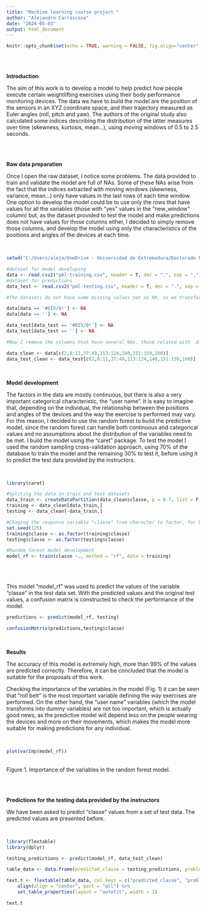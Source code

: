 ---
title: "Machine learning course project "
author: "Alejandro Carrascosa"
date: "2024-05-03"
output: html_document
---

```{r setup, include=FALSE}
knitr::opts_chunk$set(echo = TRUE, warning = FALSE, fig.align="center",out.height = "\\textheight",  out.width = "\\textwidth")
```

<br>
<br>

**Introduction**

The aim of this work is to develop a model to help predict how people execute certain weightlifting exercises using their body performance monitoring devices. The data we have to build the model are the position of the sensors in an XYZ coordinate space, and their trajectory measured as Euler angles (roll, pitch and yaw). The authors of the original study also calculated some indices describing the distribution of the latter measures over time (skewness, kurtosis, mean...), using moving windows of 0.5 to 2.5 seconds.

<br>
<br>

**Raw data preparation**

Once I open the raw dataset, I notice some problems. The data provided to train and validate the model are full of NAs. Some of these NAs arise from the fact that the indices extracted with moving windows (skewness, variance, mean...) only have values in the last rows of each time window. One option to develop the model could be to use only the rows that have values for all the variables (those with "yes" values in the "new_window" column) but, as the dataset provided to test the model and make predictions does not have values for those columns either, I decided to simply remove those columns, and develop the model using only the characteristics of the positions and angles of the devices at each time.

<br>

```{r, include=FALSE}
setwd("C:/Users/aleja/OneDrive - Universidad de Extremadura/Doctorado Plasencia/Course_machine_learning_predictio")
```


```{r datasets, message=FALSE, warning=FALSE, include=TRUE}

#dataset for model developing
data <- read.csv2("pml-training.csv", header = T, dec = ".", sep = ",")
#dataset for predictions
data_test <- read.csv2("pml-testing.csv", header = T, dec = ".", sep = ",")

#The datasets do not have some missing values set as NA, so we transform them into NAs.

data[data == '#DIV/0!'] <- NA
data[data == ''] <- NA

data_test[data_test == '#DIV/0!'] <- NA
data_test[data_test == ''] <- NA

#Now I remove the columns that have several NAs, those related with  distribution indices in moving windows. I also remove the first column, that is just the number of the row, but is highly correlated with some data

data_clean <- data[c(2,8:11,37:49,113:124,140,151:159,160)]
data_test_clean <- data_test[c(2,8:11,37:49,113:124,140,151:159,160)]

```

<br>

**Model development**

The factors in the data are mostly continuous, but there is also a very important categorical characteristic, the "user name". It is easy to imagine that, depending on the individual, the relationship between the positions and angles of the devices and the way the exercise is performed may vary. For this reason, I decided to use the random forest to build the predictive model, since the random forest can handle both continuous and categorical values and no assumptions about the distribution of the variables need to be met. I build the model using the "caret" package. To test the model I used the random sampling cross-validation approach, using 70% of the database to train the model and the remaining 30% to test it, before using it to predict the test data provided by the instructors.

<br>

```{r model, message=FALSE, warning=FALSE, include=TRUE}

library(caret)

#Spliting the data in train and test datasets
data_train <- createDataPartition(data_clean$classe, p = 0.7, list = F)
training <- data_clean[data_train,]
testing <- data_clean[-data_train,]

#Chaging the response variable "classe" from character to factor, for better functioning of random forest function. 
set.seed(125)
training$classe <- as.factor(training$classe)
testing$classe <- as.factor(testing$classe)

#Random forest model development
model_rf <- train(classe ~., method = "rf", data = training)
```

<br>
<br>

This model "model_rf" was used to predict the values of the variable "classe" in the test data set. With the predicted values and the original test values, a confusion matrix is constructed to check the performance of the model.

```{r matrix, message=FALSE, warning=FALSE, include=TRUE}

predictions <- predict(model_rf, testing)

confusionMatrix(predictions,testing$classe)

```


<br>

**Results**

The accuracy of this model is extremely high, more than 99% of the values are predicted correctly. Therefore, it can be concluded that the model is suitable for the proposals of this work. 

Checking the importance of the variables in the model (Fig. 1) it can be seen that "roll belt" is the most important variable defining the way exercises are performed. On the other hand, the "user name" variables (which the model transforms into dummy variables) are not too important, which is actually good news, as the predictive model will depend less on the people wearing the devices and more on their movements, which makes the model more suitable for making predictions for any individual. 

<br>
```{r varimportance, message=FALSE, warning=FALSE, include=TRUE}
plot(varImp(model_rf))
```

<br>
Figure 1. Importance of the variables in the random forest model.

<br>
<br>

**Predictions for the testing data provided by the instructors**

We have been asked to predict "classe" values from a set of test data. The predicted values are presented before.

<br>

```{r testing, message=FALSE, warning=FALSE, include=TRUE}
library(flextable)
library(dplyr)

testing_predictions <- predict(model_rf, data_test_clean)

table_data <- data.frame(predicted_classe = testing_predictions, problem_id = data_test$problem_id)

text.t <- flextable(table_data, col_keys = c("predicted_classe", "problem_id")) %>%
    align(align = "center", part = "all") %>% 
    set_table_properties(layout = "autofit", width = 1)

text.t
```
